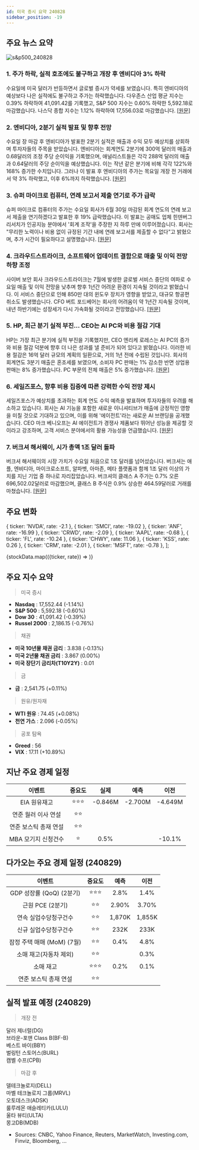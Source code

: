 ```yaml
---
id: 미국 증시 요약 240828
sidebar_position: -19
---
```


## 주요 뉴스 요약

![s&p500_240828](/map/240828.png)

### 1. **주가 하락, 실적 호조에도 불구하고 개장 후 엔비디아 3% 하락**

수요일에 미국 달러가 반등하면서 글로벌 증시가 약세를 보였습니다. 특히 엔비디아의 예상보다 나은 실적에도 불구하고 주가는 하락했습니다. 다우존스 산업 평균 지수는 0.39% 하락하여 41,091.42를 기록했고, S&P 500 지수는 0.60% 하락한 5,592.18로 마감했습니다. 나스닥 종합 지수는 1.12% 하락하여 17,556.03로 마감했습니다. [[원문]](https://www.reuters.com/markets/global-markets-wrapup-1-2024-08-28/)

### 2. **엔비디아, 2분기 실적 발표 및 향후 전망**

수요일 장 마감 후 엔비디아가 발표한 2분기 실적은 매출과 수익 모두 예상치를 상회하며 투자자들의 주목을 받았습니다. 엔비디아는 회계연도 2분기에 300억 달러의 매출과 0.68달러의 조정 주당 순이익을 기록했으며, 애널리스트들은 각각 288억 달러의 매출과 0.64달러의 주당 순이익을 예상했습니다. 이는 작년 같은 분기에 비해 각각 122%와 168% 증가한 수치입니다. 그러나 이 발표 후 엔비디아의 주가는 목요일 개장 전 거래에서 약 3% 하락했고, 이후 6%까지 하락했습니다. [[원문]](https://finance.yahoo.com/news/nvidia-stock-slips-after-earnings-forecasts-top-estimates-amid-incredible-demand-for-its-next-gen-chip-202457442.html)

### 3. **슈퍼 마이크로 컴퓨터, 연례 보고서 제출 연기로 주가 급락**

슈퍼 마이크로 컴퓨터의 주가는 수요일 회사가 6월 30일 마감된 회계 연도의 연례 보고서 제출을 연기하겠다고 발표한 후 19% 급락했습니다. 이 발표는 공매도 업체 힌덴버그 리서치가 인공지능 분야에서 '회계 조작'을 주장한 지 하루 만에 이루어졌습니다. 회사는 "무리한 노력이나 비용 없이 규정된 기간 내에 연례 보고서를 제출할 수 없다"고 밝혔으며, 추가 시간이 필요하다고 설명했습니다. [[원문]](https://finance.yahoo.com/news/super-micro-stock-plunges-19-after-company-delays-annual-report-following-short-seller-report-200333718.html)

### 4. **크라우드스트라이크, 소프트웨어 업데이트 결함으로 매출 및 이익 전망 하향 조정**

사이버 보안 회사 크라우드스트라이크는 7월에 발생한 글로벌 서비스 중단의 여파로 수요일 매출 및 이익 전망을 낮추며 향후 1년간 어려운 환경이 지속될 것이라고 밝혔습니다. 이 서비스 중단으로 인해 850만 대의 윈도우 장치가 영향을 받았고, 대규모 항공편 취소도 발생했습니다. CFO 버트 포드베어는 회사의 어려움이 약 1년간 지속될 것이며, 내년 하반기에는 성장세가 다시 가속화될 것이라고 전망했습니다. [[원문]](https://finance.yahoo.com/news/crowdstrike-cuts-annual-revenue-forecast-200926575.html)

### 5. **HP, 최근 분기 실적 부진… CEO는 AI PC와 비용 절감 기대**

HP는 가장 최근 분기에 실적 부진을 기록했지만, CEO 엔리케 로레스는 AI PC의 증가와 비용 절감 덕분에 향후 더 나은 성과를 낼 준비가 되어 있다고 밝혔습니다. 이러한 비용 절감은 16억 달러 규모의 계획의 일환으로, 거의 1년 전에 수립된 것입니다. 회사의 회계연도 3분기 매출은 혼조세를 보였으며, 소비자 PC 판매는 1% 감소한 반면 상업용 판매는 8% 증가했습니다. PC 부문의 전체 매출은 5% 증가했습니다. [[원문]](https://finance.yahoo.com/news/hp-prints-an-earnings-miss-ceo-weighs-in-on-ai-pcs-and-cost-cuts-201606719.html)

### 6. **세일즈포스, 향후 비용 집중에 따른 강력한 수익 전망 제시**

세일즈포스가 예상치를 초과하는 회계 연도 수익 예측을 발표하며 투자자들의 우려를 해소하고 있습니다. 회사는 AI 기능을 포함한 새로운 이니셔티브가 매출에 긍정적인 영향을 미칠 것으로 기대하고 있으며, 이를 위해 '에이전트'라는 새로운 AI 브랜딩을 공개했습니다. CEO 마크 베니오프는 AI 에이전트가 경쟁사 제품보다 뛰어난 성능을 제공할 것이라고 강조하며, 고객 서비스 분야에서의 활용 가능성을 언급했습니다. [[원문]](https://www.bloomberg.com/news/articles/2024-08-28/salesforce-gives-annual-profit-outlook-that-tops-expectations?srnd=phx-markets)

### 7. **버크셔 해서웨이, 시가 총액 1조 달러 돌파**

버크셔 해서웨이의 시장 가치가 수요일 처음으로 1조 달러를 넘어섰습니다. 버크셔는 애플, 엔비디아, 마이크로소프트, 알파벳, 아마존, 메타 플랫폼과 함께 1조 달러 이상의 가치를 지닌 기업 중 하나로 자리잡았습니다. 버크셔의 클래스 A 주가는 0.7% 오른 696,502.02달러로 마감했으며, 클래스 B 주식은 0.9% 상승한 464.59달러로 거래를 마쳤습니다. [[원문]](https://www.reuters.com/markets/us/warren-buffetts-berkshire-hathaway-tops-1-trillion-market-value-2024-08-28/)

## 주요 변화

  { ticker: 'NVDA', rate: -2.1 },
  { ticker: 'SMCI', rate: -19.02 },
  { ticker: 'ANF', rate: -16.99 },
  { ticker: 'CRWD', rate: -2.09 },
  { ticker: 'AAPL', rate: -0.68 },
  { ticker: 'FL', rate: -10.24 },
  { ticker: 'CHWY', rate: 11.06 },
  { ticker: 'KSS', rate: 0.26 },
  { ticker: 'CRM', rate: -2.01 },
  { ticker: 'MSFT', rate: -0.78 },
];

{stockData.map(({ticker, rate}) => <StockCardMini key={ticker} ticker={ticker} rate={rate}></StockCardMini>)}

## 주요 지수 요약

> 미국 증시

- **Nasdaq** : 17,552.44 (-1.14%)
- **S&P 500** : 5,592.18 (-0.60%)
- **Dow 30** : 41,091.42 (-0.39%)
- **Russel 2000** : 2,186.15 (-0.76%)

> 채권

- **미국 10년물 채권 금리** : 3.838 (-0.13%)
- **미국 2년물 채권 금리** : 3.867 (0.00%)
- **미국 장단기 금리차(T10Y2Y)** : 0.01

> 금

- **금** : 2,541.75 (+0.11%)

> 원유/원자재

- **WTI 원유** : 74.45 (+0.08%)
- **천연 가스** : 2.096 (-0.05%)

> 공포 탐욕

- **Greed** : 56
- **VIX** : 17.11 (+10.89%)

## 지난 주요 경제 일정

|        이벤트         | 중요도 |  실제   |  예측   |  이전   |
| :-------------------: | :----: | :-----: | :-----: | :-----: |
|     EIA 원유재고      | ⭐⭐⭐ | -0.846M | -2.700M | -4.649M |
|  연준 월러 이사 연설  |  ⭐⭐  |         |         |         |
| 연준 보스틱 총재 연설 |  ⭐⭐  |         |         |         |
|  MBA 모기지 신청건수  |   ⭐   |  0.5%   |         | -10.1%  |

## 다가오는 주요 경제 일정 (240829)

|           이벤트           | 중요도 |  예측  |  이전  |
| :------------------------: | :----: | :----: | :----: |
|  GDP 성장률 (QoQ) (2분기)  | ⭐⭐⭐ |  2.8%  |  1.4%  |
|      근원 PCE (2분기)      |  ⭐⭐  | 2.90%  | 3.70%  |
|   연속 실업수당청구건수    |  ⭐⭐  | 1,870K | 1,855K |
|   신규 실업수당청구건수    |  ⭐⭐  |  232K  |  233K  |
| 잠정 주택 매매 (MoM) (7월) |  ⭐⭐  |  0.4%  |  4.8%  |
|   소매 재고(자동차 제외)   |  ⭐⭐  |        |  0.3%  |
|         소매 재고          | ⭐⭐⭐ |  0.2%  |  0.1%  |
|   연준 보스틱 총재 연설    |  ⭐⭐  |        |        |

## 실적 발표 예정 (240829)

> 개장 전

달러 제너럴(DG)  
브라운-포맨 Class B(BF-B)  
베스트 바이(BBY)  
벌링턴 스토어스(BURL)  
캠벨 수프(CPB)

> 마감 후

델테크놀로지(DELL)  
마벨 테크놀로지 그룹(MRVL)  
오토데스크(ADSK)  
룰루레몬 애슬레티카(LULU)  
울타 뷰티(ULTA)  
몽고DB(MDB)

- Sources: CNBC, Yahoo Finance, Reuters, MarketWatch, Investing.com, Finviz, Bloomberg, ...
